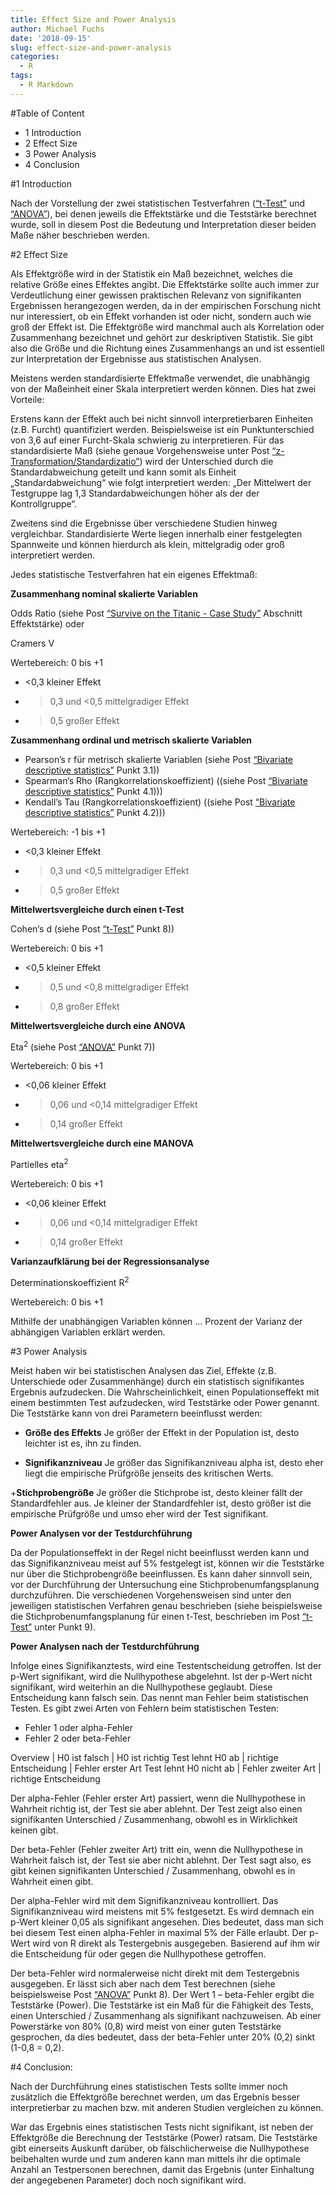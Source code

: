 ```yaml
---
title: Effect Size and Power Analysis
author: Michael Fuchs
date: '2018-09-15'
slug: effect-size-and-power-analysis
categories:
  - R
tags:
  - R Markdown
---
```


#Table of Content

+ 1 Introduction
+ 2 Effect Size
+ 3 Power Analysis
+ 4 Conclusion


#1 Introduction

Nach der Vorstellung der zwei statistischen Testverfahren (["t-Test"](https://michael-fuchs.netlify.com/2018/09/12/t-test/) und ["ANOVA"](https://michael-fuchs.netlify.com/2018/09/13/anova/)), bei denen jeweils die Effektstärke und die Teststärke berechnet wurde, soll in diesem Post die Bedeutung und Interpretation dieser beiden Maße näher beschrieben werden. 


#2 Effect Size

Als Effektgröße wird in der Statistik ein Maß bezeichnet, welches die relative Größe eines Effektes angibt. Die Effektstärke sollte auch immer zur Verdeutlichung einer gewissen praktischen Relevanz von signifikanten Ergebnissen herangezogen werden, da in der empirischen Forschung nicht nur interessiert, ob ein Effekt vorhanden ist oder nicht, sondern auch wie groß der Effekt ist. Die Effektgröße wird manchmal auch als Korrelation oder Zusammenhang bezeichnet und gehört zur deskriptiven Statistik. Sie gibt also die Größe und die Richtung eines Zusammenhangs an und ist essentiell zur Interpretation der Ergebnisse aus statistischen Analysen. 

Meistens werden standardisierte Effektmaße verwendet, die unabhängig von der Maßeinheit einer Skala interpretiert werden können. Dies hat zwei Vorteile:

Erstens kann der Effekt auch bei nicht sinnvoll interpretierbaren Einheiten (z.B. Furcht) quantifiziert werden. Beispielsweise ist ein Punktunterschied von 3,6 auf einer Furcht-Skala schwierig zu interpretieren. Für das standardisierte Maß (siehe genaue Vorgehensweise unter Post ["z-Transformation/Standardizatio"](https://michael-fuchs.netlify.com/2018/08/25/z-transformation-standardization/)) wird der Unterschied durch die Standardabweichung geteilt und kann somit als Einheit „Standardabweichung“ wie folgt interpretiert werden: „Der Mittelwert der Testgruppe lag 1,3 Standardabweichungen höher als der der Kontrollgruppe“. 

Zweitens sind die Ergebnisse über verschiedene Studien hinweg vergleichbar. Standardisierte Werte liegen innerhalb einer festgelegten Spannweite und können hierdurch als klein, mittelgradig oder groß interpretiert werden.

Jedes statistische Testverfahren hat ein eigenes Effektmaß:

**Zusammenhang nominal skalierte Variablen**

Odds Ratio (siehe Post ["Survive on the Titanic - Case Study"](https://michael-fuchs.netlify.com/2018/08/05/survive-on-the-titanic-case-study/) Abschnitt Effektstärke) oder 

Cramers V

Wertebereich: 0 bis +1

+ <0,3 kleiner Effekt
+ >0,3 und <0,5 mittelgradiger Effekt
+ >0,5 großer Effekt


**Zusammenhang ordinal und metrisch skalierte Variablen**


+ Pearson's r für metrisch skalierte Variablen (siehe Post ["Bivariate descriptive statistics"](https://michael-fuchs.netlify.com/2018/09/04/bivariate-descriptive-statistics/) Punkt 3.1))
+ Spearman's Rho (Rangkorrelationskoeffizient) ((siehe Post ["Bivariate descriptive statistics"](https://michael-fuchs.netlify.com/2018/09/04/bivariate-descriptive-statistics/) Punkt 4.1)))
+ Kendall's Tau (Rangkorrelationskoeffizient) ((siehe Post ["Bivariate descriptive statistics"](https://michael-fuchs.netlify.com/2018/09/04/bivariate-descriptive-statistics/) Punkt 4.2)))

Wertebereich: -1 bis +1

+ <0,3 kleiner Effekt
+ >0,3 und <0,5 mittelgradiger Effekt
+ >0,5 großer Effekt

**Mittelwertsvergleiche durch einen t-Test**

Cohen‘s d (siehe Post ["t-Test"](https://michael-fuchs.netlify.com/2018/09/12/t-test/) Punkt 8))

Wertebereich: 0 bis +1

+ <0,5 kleiner Effekt
+ >0,5 und <0,8 mittelgradiger Effekt
+ >0,8 großer Effekt


**Mittelwertsvergleiche durch eine ANOVA**

Eta^2^  (siehe Post ["ANOVA"](https://michael-fuchs.netlify.com/2018/09/13/anova/) Punkt 7))

Wertebereich: 0 bis +1

+ <0,06 kleiner Effekt
+ >0,06 und <0,14 mittelgradiger Effekt
+ >0,14 großer Effekt


**Mittelwertsvergleiche durch eine MANOVA**

Partielles eta^2^  

Wertebereich: 0 bis +1

+ <0,06 kleiner Effekt
+ >0,06 und <0,14 mittelgradiger Effekt
+ >0,14 großer Effekt


**Varianzaufklärung bei der Regressionsanalyse**

Determinationskoeffizient R^2^

Wertebereich: 0 bis +1

Mithilfe der unabhängigen Variablen können … Prozent der Varianz der abhängigen Variablen erklärt werden.


#3 Power Analysis

Meist haben wir bei statistischen Analysen das Ziel, Effekte (z.B. Unterschiede oder Zusammenhänge) durch ein statistisch signifikantes Ergebnis aufzudecken. Die Wahrscheinlichkeit, einen Populationseffekt mit einem bestimmten Test aufzudecken, wird Teststärke oder Power genannt. Die Teststärke kann von drei Parametern beeinflusst werden: 

+ **Größe des Effekts** Je größer der Effekt in der Population ist, desto leichter ist es, ihn zu finden.

+ **Signifikanzniveau** Je größer das Signifikanzniveau alpha ist, desto eher liegt die empirische Prüfgröße jenseits des kritischen Werts.

+**Stichprobengröße** Je größer die Stichprobe ist, desto kleiner fällt der Standardfehler aus. Je kleiner der Standardfehler ist, desto größer ist die empirische Prüfgröße und umso eher wird der Test signifikant. 


**Power Analysen vor der Testdurchführung**

Da der Populationseffekt in der Regel nicht beeinflusst werden kann und das Signifikanzniveau meist auf 5% festgelegt ist, können wir die Teststärke nur über die Stichprobengröße beeinflussen. Es kann daher sinnvoll sein, vor der Durchführung der Untersuchung eine Stichprobenumfangsplanung durchzuführen. Die verschiedenen Vorgehensweisen sind unter den jeweiligen statistischen Verfahren genau beschrieben (siehe beispielsweise die Stichprobenumfangsplanung für einen t-Test, beschrieben im Post ["t-Test"](https://michael-fuchs.netlify.com/2018/09/12/t-test/) unter Punkt 9). 


**Power Analysen nach der Testdurchführung**

Infolge eines Signifikanztests, wird eine Testentscheidung getroffen. Ist der p-Wert signifikant, wird die Nullhypothese abgelehnt. Ist der p-Wert nicht signifikant, wird weiterhin an die Nullhypothese geglaubt. Diese Entscheidung kann falsch sein. Das nennt man Fehler beim statistischen Testen. Es gibt zwei Arten von Fehlern beim statistischen Testen:

+ Fehler 1 oder alpha-Fehler
+ Fehler 2 oder beta-Fehler 

Overview | H0 ist falsch | H0 ist richtig
Test lehnt H0 ab | richtige Entscheidung | Fehler erster Art
Test lehnt H0 nicht ab | Fehler zweiter Art | richtige Entscheidung

Der alpha-Fehler (Fehler erster Art) passiert, wenn die Nullhypothese in Wahrheit richtig ist, der Test sie aber ablehnt. Der Test zeigt also einen signifikanten Unterschied / Zusammenhang, obwohl es in Wirklichkeit keinen gibt.

Der beta-Fehler (Fehler zweiter Art) tritt ein, wenn die Nullhypothese in Wahrheit falsch ist, der Test sie aber nicht ablehnt. Der Test sagt also, es gibt keinen signifikanten Unterschied / Zusammenhang, obwohl es in Wahrheit einen gibt. 

Der alpha-Fehler wird mit dem Signifikanzniveau kontrolliert. Das Signifikanzniveau wird meistens mit 5% festgesetzt. Es wird demnach ein p-Wert kleiner 0,05 als signifikant angesehen. Dies bedeutet, dass man sich bei diesem Test einen alpha-Fehler in maximal 5% der Fälle erlaubt. Der p-Wert wird von R direkt als Testergebnis ausgegeben. Basierend auf ihm wir die Entscheidung für oder gegen die Nullhypothese getroffen. 

Der beta-Fehler wird normalerweise nicht direkt mit dem Testergebnis ausgegeben. Er lässt sich aber nach dem Test berechnen (siehe beispielsweise Post ["ANOVA"](https://michael-fuchs.netlify.com/2018/09/13/anova/) Punkt 8). Der Wert 1 – beta-Fehler ergibt die Teststärke (Power). Die Teststärke ist ein Maß für die Fähigkeit des Tests, einen Unterschied / Zusammenhang als signifikant nachzuweisen. Ab einer Powerstärke von 80% (0,8) wird meist von einer guten Teststärke gesprochen, da dies bedeutet, dass der beta-Fehler unter 20% (0,2) sinkt (1-0,8 = 0,2). 


#4 Conclusion:

Nach der Durchführung eines statistischen Tests sollte immer noch zusätzlich die Effektgröße berechnet werden, um das Ergebnis besser interpretierbar zu machen bzw. mit anderen Studien vergleichen zu können. 

War das Ergebnis eines statistischen Tests nicht signifikant, ist neben der Effektgröße die Berechnung der Teststärke (Power) ratsam. Die Teststärke gibt einerseits Auskunft darüber, ob fälschlicherweise die Nullhypothese beibehalten wurde und zum anderen kann man mittels ihr die optimale Anzahl an Testpersonen berechnen, damit das Ergebnis (unter Einhaltung der angegebenen Parameter) doch noch signifikant wird. 
